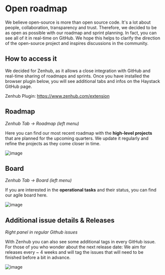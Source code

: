 # Open roadmap

We believe open-source is more than open source code. It's a lot about people, collaboration, transparency and trust.
Therefore, we decided to be as open as possible with our roadmap and sprint planning.
In fact, you can see all of it in real-time on GitHub.
We hope this helps to clarify the direction of the open-source project and inspires discussions in the community.

<div style={{ marginBottom: "3rem" }} />

## How to access it

We decided for Zenhub, as it allows a close integration with GitHub and real-time sharing of roadmaps and sprints.
Once you have installed the browser plugin below, you will see additional tabs and infos on the Haystack GitHub page.

Zenhub Plugin: https://www.zenhub.com/extension

<div style={{ marginBottom: "3rem" }} />

## Roadmap

_Zenhub Tab -> Roadmap (left menu)_

Here you can find our most recent roadmap with the **high-level projects** that are planned for the upcoming quarters.
We update it regularly and refine the projects as they come closer in time.

![image](/img/zenhub_roadmap.png)

<div style={{ marginBottom: "3rem" }} />

## Board

_Zenhub Tab -> Board (left menu)_

If you are interested in the **operational tasks** and their status, you can find our agile board here.

![image](/img/zenhub_board.png)

<div style={{ marginBottom: "3rem" }} />

## Additional issue details & Releases

_Right panel in regular Github issues_

With Zenhub you can also see some additional tags in every GitHub issue.
For those of you who wonder about the next release date: We aim for releases every ~ 4 weeks and will tag the issues that will need to be finished before a bit in advance.

![image](/img/zenhub_issue.png)
